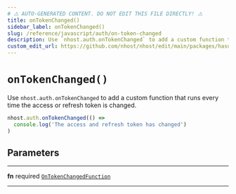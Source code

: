 ```yaml
---
# ⚠️ AUTO-GENERATED CONTENT. DO NOT EDIT THIS FILE DIRECTLY! ⚠️
title: onTokenChanged()
sidebar_label: onTokenChanged()
slug: /reference/javascript/auth/on-token-changed
description: Use `nhost.auth.onTokenChanged` to add a custom function that runs every time the access or refresh token is changed.
custom_edit_url: https://github.com/nhost/nhost/edit/main/packages/hasura-auth-js/src/hasura-auth-client.ts#L430
---
```


# `onTokenChanged()`

Use `nhost.auth.onTokenChanged` to add a custom function that runs every time the access or refresh token is changed.

```ts
nhost.auth.onTokenChanged(() =>
  console.log('The access and refresh token has changed')
)
```

## Parameters

---

**<span className="parameter-name">fn</span>** <span className="optional-status">required</span> [`OnTokenChangedFunction`](/reference/docgen/javascript/auth/types/on-token-changed-function)

---
